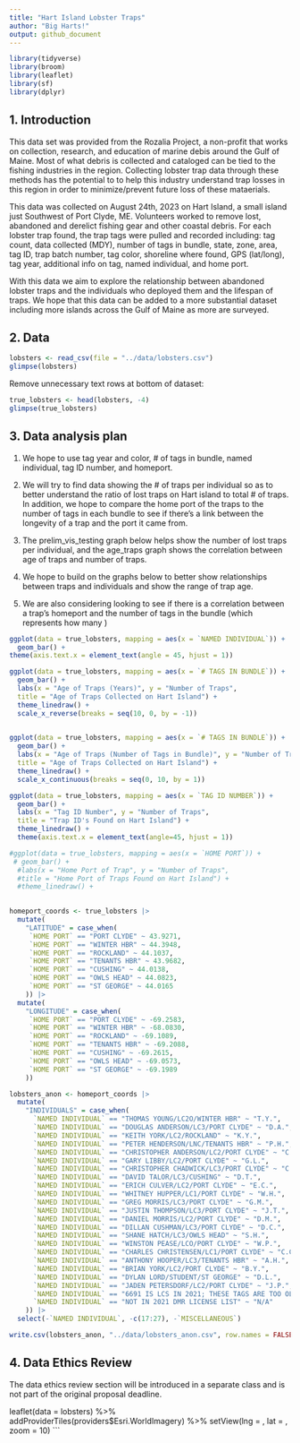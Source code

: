 ```yaml
---
title: "Hart Island Lobster Traps"
author: "Big Harts!"
output: github_document
---
```


```r
library(tidyverse)
library(broom)
library(leaflet)
library(sf)
library(dplyr)
```

## 1. Introduction

This data set was provided from the Rozalia Project, a non-profit that works on collection, research, and education of marine debis around the Gulf of Maine. Most of what debris is collected and cataloged can be tied to the fishing industries in the region. Collecting lobster trap data through these methods has the potential to to help this industry understand trap losses in this region in order to minimize/prevent future loss of these mataerials.    

This data was collected on August 24th, 2023 on Hart Island, a small island just
Southwest of Port Clyde, ME. Volunteers worked to remove lost, abandoned and derelict fishing gear and other coastal debris. For each lobster trap found, the trap tags were pulled and recorded including: tag count, data collected (MDY), number of tags in bundle, state, zone, area, tag ID, trap batch number, tag color, shoreline where found, GPS (lat/long), tag year, additional info on tag, named individual, and home port. 

With this data we aim to explore the relationship between abandoned lobster traps and the individuals who deployed them and the lifespan of traps. We hope that this data can be added to a more substantial dataset including more islands across the Gulf of Maine as more are surveyed. 

## 2. Data

```r
lobsters <- read_csv(file = "../data/lobsters.csv")
glimpse(lobsters)
```

Remove unnecessary text rows at bottom of dataset:
```r
true_lobsters <- head(lobsters, -4)
glimpse(true_lobsters)
```

## 3. Data analysis plan

1) We hope to use tag year and color, # of tags in bundle, named individual, tag ID number, and homeport.

2) We will try to find data showing the # of traps per individual so as to better understand the ratio of lost traps on Hart island to total # of traps. In addition, we hope to compare the home port of the traps to the number of tags in each bundle to see if there's a link between the longevity of a trap and the port it came from. 

3) The prelim_vis_testing graph below helps show the number of lost traps per individual, and the age_traps graph shows the correlation between age of traps and number of traps.

4) We hope to build on the graphs below to better show relationships between traps and individuals and show the range of trap age. 

5) We are also considering looking to see if there is a correlation between a trap's homeport and the number of tags in the bundle (which represents how many )

```r
ggplot(data = true_lobsters, mapping = aes(x = `NAMED INDIVIDUAL`)) +
  geom_bar() +
theme(axis.text.x = element_text(angle = 45, hjust = 1))

```

```r

ggplot(data = true_lobsters, mapping = aes(x = `# TAGS IN BUNDLE`)) +
  geom_bar() +
  labs(x = "Age of Traps (Years)", y = "Number of Traps",
  title = "Age of Traps Collected on Hart Island") +
  theme_linedraw() +
  scale_x_reverse(breaks = seq(10, 0, by = -1))
                  

```

```r
ggplot(data = true_lobsters, mapping = aes(x = `# TAGS IN BUNDLE`)) +
  geom_bar() +
  labs(x = "Age of Traps (Number of Tags in Bundle)", y = "Number of Traps",
  title = "Age of Traps Collected on Hart Island") +
  theme_linedraw() +
  scale_x_continuous(breaks = seq(0, 10, by = 1))
```
```r

ggplot(data = true_lobsters, mapping = aes(x = `TAG ID NUMBER`)) +
  geom_bar() +
  labs(x = "Tag ID Number", y = "Number of Traps",
  title = "Trap ID's Found on Hart Island") +
  theme_linedraw() +
  theme(axis.text.x = element_text(angle=45, hjust = 1))

```
```r

#ggplot(data = true_lobsters, mapping = aes(x = `HOME PORT`)) +
 # geom_bar() +
  #labs(x = "Home Port of Trap", y = "Number of Traps",
  #title = "Home Port of Traps Found on Hart Island") +
  #theme_linedraw() +
 

```

```r
homeport_coords <- true_lobsters |>
  mutate(
    "LATITUDE" = case_when(
     `HOME PORT` == "PORT CLYDE" ~ 43.9271,
     `HOME PORT` == "WINTER HBR" ~ 44.3948,
     `HOME PORT` == "ROCKLAND" ~ 44.1037,
     `HOME PORT` == "TENANTS HBR" ~ 43.9682,
     `HOME PORT` == "CUSHING" ~ 44.0138,
     `HOME PORT` == "OWLS HEAD" ~ 44.0823,
     `HOME PORT` == "ST GEORGE" ~ 44.0165
    )) |>
  mutate(
    "LONGITUDE" = case_when(
     `HOME PORT` == "PORT CLYDE" ~ -69.2583,
     `HOME PORT` == "WINTER HBR" ~ -68.0830,
     `HOME PORT` == "ROCKLAND" ~ -69.1089,
     `HOME PORT` == "TENANTS HBR" ~ -69.2088,
     `HOME PORT` == "CUSHING" ~ -69.2615,
     `HOME PORT` == "OWLS HEAD" ~ -69.0573,
     `HOME PORT` == "ST GEORGE" ~ -69.1989
    ))
```

```r
lobsters_anon <- homeport_coords |>   
  mutate(
    "INDIVIDUALS" = case_when(
      `NAMED INDIVIDUAL` == "THOMAS YOUNG/LC2O/WINTER HBR" ~ "T.Y.",
      `NAMED INDIVIDUAL` == "DOUGLAS ANDERSON/LC3/PORT CLYDE" ~ "D.A.",
      `NAMED INDIVIDUAL` == "KEITH YORK/LC2/ROCKLAND" ~ "K.Y.",
      `NAMED INDIVIDUAL` == "PETER HENDERSON/LNC/TENANTS HBR" ~ "P.H.",                      
      `NAMED INDIVIDUAL` == "CHRISTOPHER ANDERSON/LC2/PORT CLYDE" ~ "C.A.",                  
      `NAMED INDIVIDUAL` == "GARY LIBBY/LC2/PORT CLYDE" ~ "G.L.",                            
      `NAMED INDIVIDUAL` == "CHRISTOPHER CHADWICK/LC3/PORT CLYDE" ~ "C.C.",
      `NAMED INDIVIDUAL` == "DAVID TALOR/LC3/CUSHING" ~ "D.T.",
      `NAMED INDIVIDUAL` == "ERICH CULVER/LC2/PORT CLYDE" ~ "E.C.",
      `NAMED INDIVIDUAL` == "WHITNEY HUPPER/LC1/PORT CLYDE" ~ "W.H.",
      `NAMED INDIVIDUAL` == "GREG MORRIS/LC3/PORT CLYDE" ~ "G.M.",
      `NAMED INDIVIDUAL` == "JUSTIN THOMPSON/LC3/PORT CLYDE" ~ "J.T.",
      `NAMED INDIVIDUAL` == "DANIEL MORRIS/LC2/PORT CLYDE" ~ "D.M.",
      `NAMED INDIVIDUAL` == "DILLAN CUSHMAN/LC3/PORT CLYDE" ~ "D.C.",
      `NAMED INDIVIDUAL` == "SHANE HATCH/LC3/OWLS HEAD" ~ "S.H.",
      `NAMED INDIVIDUAL` == "WINSTON PEASE/LCO/PORT CLYDE" ~ "W.P.",
      `NAMED INDIVIDUAL` == "CHARLES CHRISTENSEN/LC1/PORT CLYDE" ~ "C.C.",
      `NAMED INDIVIDUAL` == "ANTHONY HOOPER/LC3/TENANTS HBR" ~ "A.H.",
      `NAMED INDIVIDUAL` == "BRIAN YORK/LC2/PORT CLYDE" ~ "B.Y.",
      `NAMED INDIVIDUAL` == "DYLAN LORD/STUDENT/ST GEORGE" ~ "D.L.",
      `NAMED INDIVIDUAL` == "JADEN PETERSDORF/LC2/PORT CLYDE" ~ "J.P.",
      `NAMED INDIVIDUAL` == "6691 IS LCS IN 2021; THESE TAGS ARE TOO OLD TO BE LCS" ~ "N/A",
      `NAMED INDIVIDUAL` == "NOT IN 2021 DMR LICENSE LIST" ~ "N/A"
    )) |>
  select(-`NAMED INDIVIDUAL`, -c(17:27), -`MISCELLANEOUS`)

write.csv(lobsters_anon, "../data/lobsters_anon.csv", row.names = FALSE)
```

## 4. Data Ethics Review

The data ethics review section will be introduced in a separate class and is not part of the original proposal deadline.



leaflet(data = lobsters) %>%
  addProviderTiles(providers$Esri.WorldImagery) %>%
  setView(lng = , 
          lat = , 
          zoom = 10)
```

